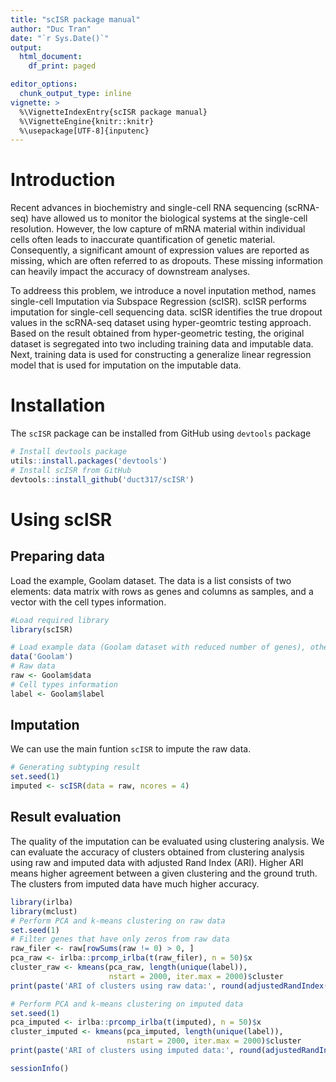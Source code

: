 ```yaml
---
title: "scISR package manual"
author: "Duc Tran"
date: "`r Sys.Date()`"
output:
  html_document:
    df_print: paged

editor_options:
  chunk_output_type: inline
vignette: >
  %\VignetteIndexEntry{scISR package manual}
  %\VignetteEngine{knitr::knitr}
  %\usepackage[UTF-8]{inputenc}
---
```



# Introduction
Recent advances in biochemistry and single-cell RNA sequencing (scRNA-seq) have allowed us to monitor the biological systems at the single-cell resolution. However, the low capture of mRNA material within individual cells often leads to inaccurate quantification of genetic material. Consequently, a significant amount of expression values are reported as missing, which are often referred to as dropouts. These missing information can heavily impact the accuracy of downstream analyses.

To addreess this problem, we introduce a novel inputation method, names single-cell Imputation via Subspace Regression (scISR). scISR performs imputation for single-cell sequencing data. scISR identifies the true dropout values in the scRNA-seq dataset using hyper-geomtric testing approach. Based on the result obtained from hyper-geometric testing, the original dataset is segregated into two including training data and imputable data. Next, training data is used for constructing a generalize linear regression model that is used for imputation on the imputable data.  

# Installation
The `scISR` package can be installed from GitHub using `devtools` package
```r
# Install devtools package
utils::install.packages('devtools')
# Install scISR from GitHub
devtools::install_github('duct317/scISR')
```

# Using scISR
## Preparing data
Load the example, Goolam dataset. The data is a list consists of two elements: data matrix with rows as genes and columns as samples, and a vector with the cell types information.
```r
#Load required library
library(scISR)

# Load example data (Goolam dataset with reduced number of genes), other dataset can be download from our server at http://scisr.tinnguyen-lab.com/
data('Goolam')
# Raw data
raw <- Goolam$data
# Cell types information
label <- Goolam$label
```

## Imputation
We can use the main funtion `scISR` to impute the raw data. 
```r
# Generating subtyping result
set.seed(1)
imputed <- scISR(data = raw, ncores = 4)
```

## Result evaluation
The quality of the imputation can be evaluated using clustering analysis. We can evaluate the accuracy of clusters obtained from clustering analysis using raw and imputed data with adjusted Rand Index (ARI). Higher ARI means higher agreement between a given clustering and the ground truth. The clusters from imputed data have much higher accuracy. 
```r
library(irlba)
library(mclust)
# Perform PCA and k-means clustering on raw data
set.seed(1)
# Filter genes that have only zeros from raw data
raw_filer <- raw[rowSums(raw != 0) > 0, ]
pca_raw <- irlba::prcomp_irlba(t(raw_filer), n = 50)$x
cluster_raw <- kmeans(pca_raw, length(unique(label)),
                      nstart = 2000, iter.max = 2000)$cluster
print(paste('ARI of clusters using raw data:', round(adjustedRandIndex(cluster_raw, label),3)))

# Perform PCA and k-means clustering on imputed data
set.seed(1)
pca_imputed <- irlba::prcomp_irlba(t(imputed), n = 50)$x
cluster_imputed <- kmeans(pca_imputed, length(unique(label)),
                          nstart = 2000, iter.max = 2000)$cluster
print(paste('ARI of clusters using imputed data:', round(adjustedRandIndex(cluster_imputed, label),3)))
```

```r
sessionInfo()
```
